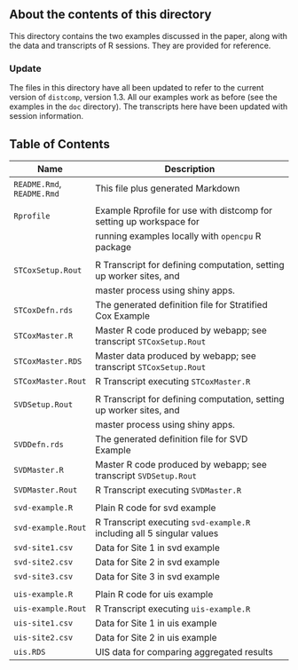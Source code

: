 ## About the contents of this directory

This directory contains the two examples discussed in the paper, along
with the data and transcripts of R sessions. They are provided for
reference.

### Update

The files in this directory have all been updated to refer to the
current version of `distcomp`, version 1.3. All our examples work as
before (see the examples in the `doc` directory). The transcripts here
have been updated with session information.

## Table of Contents


|Name                       | Description                                                              |
|---------------------------|--------------------------------------------------------------------------|
|`README.Rmd`, `README.Rmd` |  This file plus generated Markdown                                       |
|                           |                                                                          |
|`Rprofile`                 |  Example Rprofile for use with distcomp for setting up workspace for     |
|                           |  running examples locally with `opencpu` R package                       |
|                           |                                                                          |
|`STCoxSetup.Rout`          |  R Transcript for defining computation, setting up worker sites, and     |
|                           |  master process using shiny apps.                                        |
|`STCoxDefn.rds`            |  The generated definition file for Stratified Cox Example                |
|`STCoxMaster.R`            |  Master R code produced by webapp; see transcript `STCoxSetup.Rout`      |
|`STCoxMaster.RDS`          |  Master data produced by webapp; see transcript `STCoxSetup.Rout`      |
|`STCoxMaster.Rout`         |  R Transcript executing `STCoxMaster.R`                                  |
|                           |                                                                          |
|`SVDSetup.Rout`            |  R Transcript for defining computation, setting up worker sites, and     |
|                           |  master process using shiny apps.                                        |
|`SVDDefn.rds`              |  The generated definition file for SVD Example                           |
|`SVDMaster.R`              |  Master R code produced by webapp; see transcript `SVDSetup.Rout`        |
|`SVDMaster.Rout`           |  R Transcript executing `SVDMaster.R`                                    |
|                           |                                                                          |
|`svd-example.R`            |  Plain R code for svd example                                            |
|`svd-example.Rout`         |  R Transcript executing `svd-example.R` including all 5 singular values  |
|`svd-site1.csv`            |  Data for Site 1 in svd example                                          |
|`svd-site2.csv`            |  Data for Site 2 in svd example                                          |
|`svd-site3.csv`            |  Data for Site 3 in svd example                                          |
|                           |                                                                          |
|`uis-example.R`            |  Plain R code for uis example                                            |
|`uis-example.Rout`         |  R Transcript executing `uis-example.R`                                  |
|`uis-site1.csv`            |  Data for Site 1 in uis example                                          |
|`uis-site2.csv`            |  Data for Site 2 in uis example                                          |
|`uis.RDS`                  |  UIS data for comparing aggregated results                               |
